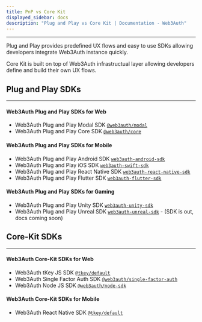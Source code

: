```yaml
---
title: PnP vs Core Kit
displayed_sidebar: docs
description: "Plug and Play vs Core Kit | Documentation - Web3Auth"
---
```


---

Plug and Play provides predefined UX flows and easy to use SDKs allowing developers integrate Web3Auth instance quickly.

Core Kit is built on top of Web3Auth infrastructual layer allowing developers define and build their own UX flows.

## Plug and Play SDKs

---

#### Web3Auth Plug and Play SDKs for Web

- Web3Auth Plug and Play Modal SDK [`@web3auth/modal`](/sdk/web/modal/)
- Web3Auth Plug and Play Core SDK [`@web3auth/core`](/sdk/web/core)

#### Web3Auth Plug and Play SDKs for Mobile

- Web3Auth Plug and Play Android SDK [`web3auth-android-sdk`](/sdk/android/)
- Web3Auth Plug and Play iOS SDK [`web3auth-swift-sdk`](/sdk/ios/)
- Web3Auth Plug and Play React Native SDK [`web3auth-react-native-sdk`](/sdk/react-native/)
- Web3Auth Plug and Play Flutter SDK [`web3auth-flutter-sdk`](/sdk/flutter/)

#### Web3Auth Plug and Play SDKs for Gaming

- Web3Auth Plug and Play Unity SDK [`web3auth-unity-sdk`](/sdk/unity/)
- Web3Auth Plug and Play Unreal SDK [`web3auth-unreal-sdk`](#) - (SDK is out, docs coming soon)

## Core-Kit SDKs

---

#### Web3Auth Core-Kit SDKs for Web

- Web3Auth tKey JS SDK [`@tkey/default`](/sdk/web/)
- Web3Auth Single Factor Auth SDK [`@web3auth/single-factor-auth`](/sdk/web/)
- Web3Auth Node JS SDK [`@web3auth/node-sdk`](/sdk/web/)

#### Web3Auth Core-Kit SDKs for Mobile

- Web3Auth React Native SDK [`@tkey/default`](/sdk/web/)
